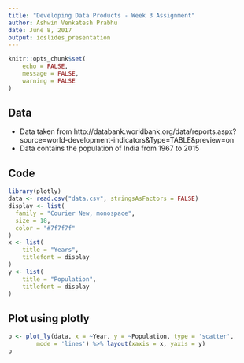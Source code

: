 ```yaml
---
title: "Developing Data Products - Week 3 Assignment"
author: Ashwin Venkatesh Prabhu
date: June 8, 2017
output: ioslides_presentation
---
```


```r
knitr::opts_chunk$set(
	echo = FALSE,
	message = FALSE,
	warning = FALSE
)
```

## Data

- Data taken from http://databank.worldbank.org/data/reports.aspx?source=world-development-indicators&Type=TABLE&preview=on
- Data contains the population of India from 1967 to 2015

## Code
```r
library(plotly)
data <- read.csv("data.csv", stringsAsFactors = FALSE)
display <- list(
  family = "Courier New, monospace",
  size = 18,
  color = "#7f7f7f"
)
x <- list(
    title = "Years",
    titlefont = display
)
y <- list(
    title = "Population",
    titlefont = display
)
```

## Plot using plotly
```r
p <- plot_ly(data, x = ~Year, y = ~Population, type = 'scatter', 
        mode = 'lines') %>% layout(xaxis = x, yaxis = y)
p
```